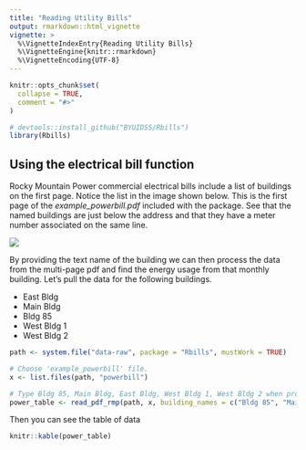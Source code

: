 ```yaml
---
title: "Reading Utility Bills"
output: rmarkdown::html_vignette
vignette: >
  %\VignetteIndexEntry{Reading Utility Bills}
  %\VignetteEngine{knitr::rmarkdown}
  %\VignetteEncoding{UTF-8}
---
```


```r
knitr::opts_chunk$set(
  collapse = TRUE,
  comment = "#>"
)
```

```r
# devtools::install_github("BYUIDSS/Rbills")
library(Rbills)
```

## Using the electrical bill function

Rocky Mountain Power commercial electrical bills include a list of buildings on the first page. Notice the list in the image shown below.  This is the first page of the *example_powerbill.pdf* included with the package. See that the named buildings are just below the address and that they have a meter number associated on the same line.  

![](example_powerbill_frontpage.png)

By providing the text name of the building we can then process the data from the multi-page pdf and find the energy usage from that monthly building.  Let's pull the data for the following buildings.

- East Bldg
- Main Bldg
- Bldg 85
- West Bldg 1
- West Bldg 2


```r
path <- system.file("data-raw", package = "Rbills", mustWork = TRUE)

# Choose 'example_powerbill' file.
x <- list.files(path, "powerbill")

# Type Bldg 85, Main Bldg, East Bldg, West Bldg 1, West Bldg 2 when prompt function occurs.
power_table <- read_pdf_rmp(path, x, building_names = c("Bldg 85", "Main Bldg", "East Bldg", "West Bldg 1", "West Bldg 2"))
```

Then you can see the table of data

```r
knitr::kable(power_table)
```


